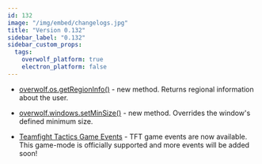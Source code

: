 ```yaml
---
id: 132
image: "/img/embed/changelogs.jpg"
title: "Version 0.132"
sidebar_label: "0.132"
sidebar_custom_props:
  tags:
    overwolf_platform: true
    electron_platform: false
---
```


* [overwolf.os.getRegionInfo()](/api/os#getregioninfocallback) - new method. Returns regional information about the user.
  
* [overwolf.windows.setMinSize()](/api/windows#setminsizewindowid-width-height-callback) - new method. Overrides the window's defined minimum size.

* [Teamfight Tactics Game Events](/api/game-data/supported-games/teamfight-tactics) - TFT game events are now available. This game-mode is officially supported and more events will be added soon!

